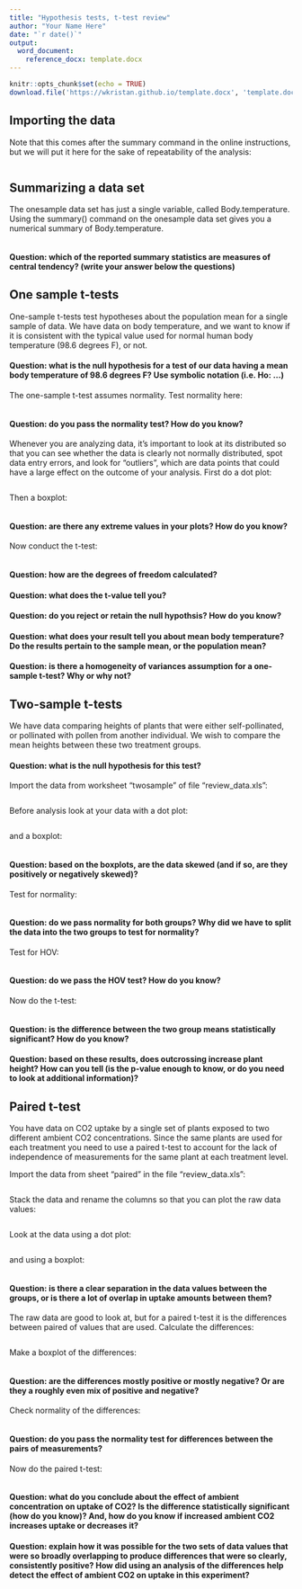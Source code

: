 ```yaml
---
title: "Hypothesis tests, t-test review"
author: "Your Name Here"
date: "`r date()`"
output: 
  word_document:
    reference_docx: template.docx
---
```


```r
knitr::opts_chunk$set(echo = TRUE)
download.file('https://wkristan.github.io/template.docx', 'template.docx', mode = 'wb')
```

## Importing the data

Note that this comes after the summary command in the online instructions, but we will put it here for the sake of repeatability of the analysis:

```r



```

## Summarizing a data set

The onesample data set has just a single variable, called Body.temperature. Using the summary() command on the onesample data set gives you a numerical summary of Body.temperature.

```r


```

#### Question: which of the reported summary statistics are measures of central tendency? (write your answer below the questions)

>


## One sample t-tests

One-sample t-tests test hypotheses about the population mean for a single sample of data. We have data on body temperature, and we want to know if it is consistent with the typical value used for normal human body temperature (98.6 degrees F), or not.

#### Question: what is the null hypothesis for a test of our data having a mean body temperature of 98.6 degrees F? Use symbolic notation (i.e. Ho: ...)

>


The one-sample t-test assumes normality. Test normality here:

```r


```

#### Question: do you pass the normality test? How do you know?

>


Whenever you are analyzing data, it's important to look at its distributed so that you can see whether the data is clearly not normally distributed, spot data entry errors, and look for "outliers", which are data points that could have a large effect on the outcome of your analysis. First do a dot plot:

```r


```

Then a boxplot:

```r



```

#### Question: are there any extreme values in your plots? How do you know?

>

Now conduct the t-test:

```r


```

#### Question: how are the degrees of freedom calculated?

>

#### Question: what does the t-value tell you?

>

#### Question: do you reject or retain the null hypothsis? How do you know?

>

#### Question: what does your result tell you about mean body temperature? Do the results pertain to the sample mean, or the population mean?

>

#### Question: is there a homogeneity of variances assumption for a one-sample t-test? Why or why not?

>


## Two-sample t-tests

We have data comparing heights of plants that were either self-pollinated, or pollinated with pollen from another individual. We wish to compare the mean heights between these two treatment groups.

#### Question: what is the null hypothesis for this test?

>


Import the data from worksheet "twosample" of file "review_data.xls":

```r



```

Before analysis look at your data with a dot plot:

```r



```

and a boxplot:

```r



```

#### Question: based on the boxplots, are the data skewed (and if so, are they positively or negatively skewed)?

>


Test for normality:

```r


```

#### Question: do we pass normality for both groups? Why did we have to split the data into the two groups to test for normality?

>


Test for HOV:

```r


```

#### Question: do we pass the HOV test? How do you know?

>


Now do the t-test:

```r



```

#### Question: is the difference between the two group means statistically significant? How do you know?

>

#### Question: based on these results, does outcrossing increase plant height? How can you tell (is the p-value enough to know, or do you need to look at additional information)?

>


## Paired t-test

You have data on CO2 uptake by a single set of plants exposed to two different ambient CO2 concentrations. Since the same plants are used for each treatment you need to use a paired t-test to account for the lack of independence of measurements for the same plant at each treatment level.

Import the data from sheet "paired" in the file "review_data.xls":

```r



```

Stack the data and rename the columns so that you can plot the raw data values:

```r



```

Look at the data using a dot plot:

```r



```

and using a boxplot:

```r


```

#### Question: is there a clear separation in the data values between the groups, or is there a lot of overlap in uptake amounts between them?

>


The raw data are good to look at, but for a paired t-test it is the differences between paired of values that are used. Calculate the differences:

```r



```


Make a boxplot of the differences:

```r


```

#### Question: are the differences mostly positive or mostly negative? Or are they a roughly even mix of positive and negative?

>


Check normality of the differences:

```r



```

#### Question: do you pass the normality test for differences between the pairs of measurements?

>


Now do the paired t-test:

```r



```

#### Question: what do you conclude about the effect of ambient concentration on uptake of CO2? Is the difference statistically significant (how do you know)? And, how do you know if increased ambient CO2 increases uptake or decreases it?

>


#### Question: explain how it was possible for the two sets of data values that were so broadly overlapping to produce differences that were so clearly, consistently positive? How did using an analysis of the differences help detect the effect of ambient CO2 on uptake in this experiment?

>
